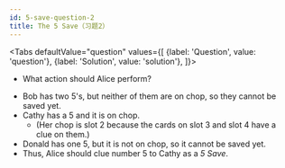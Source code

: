 ```yaml
---
id: 5-save-question-2
title: The 5 Save（习题2）
---
```



<BeginnersGuideProgress id="5-save-question-2" />

<!-- lint disable no-undefined-references -->

<Tabs
  defaultValue="question"
  values={[
    {label: 'Question', value: 'question'},
    {label: 'Solution', value: 'solution'},
  ]}>
<TabItem value="question">

- What action should Alice perform?

</TabItem>
<TabItem value="solution">

- Bob has two 5's, but neither of them are on chop, so they cannot be saved yet.
- Cathy has a 5 and it is on chop.
  - (Her chop is slot 2 because the cards on slot 3 and slot 4 have a clue on them.)
- Donald has one 5, but it is not on chop, so it cannot be saved yet.
- Thus, Alice should clue number 5 to Cathy as a _5 Save_.

</TabItem>
</Tabs>

<FiveSaveQuestion2 />
